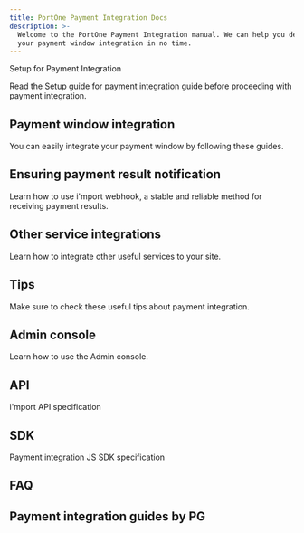 ```yaml
---
title: PortOne Payment Integration Docs
description: >-
  Welcome to the PortOne Payment Integration manual. We can help you develop
  your payment window integration in no time.
---
```



<Hint style="info">
  Setup for Payment Integration

  Read the [Setup](ready/) guide for payment integration guide before proceeding with payment integration.
</Hint>

## Payment window integration

You can easily integrate your payment window by following these guides.

<ContentRef slug="/en/auth/guide/readme" />

<ContentRef slug="/en/auth/guide-1/readme" />

<ContentRef slug="/en/auth/guide-2/readme" />

## Ensuring payment result notification

Learn how to use i'mport webhook, a stable and reliable method for receiving payment results.

<ContentRef slug="/en/result/webhook" />

## Other service integrations

Learn how to integrate other useful services to your site.

<ContentRef slug="/en/etc/phone/readme" />

<ContentRef slug="/en/etc/all/readme" />

<ContentRef slug="/en/etc/credit-auth/readme" />

<ContentRef slug="/en/etc/url" />

<ContentRef slug="/en/etc/budget" />

## Tips

Make sure to check these useful tips about payment integration.

<ContentRef slug="/en/tips/tax" />

<ContentRef slug="/en/tips/chk" />

<ContentRef slug="/en/tips/confirm-process" />

<ContentRef slug="/en/tips/flow" />

<ContentRef slug="/en/tips/agency-and-tier" />

<ContentRef slug="/en/tips/billing-key-issuance-by-pg" />

<ContentRef slug="/en/tips/bank-codes-by-pg" />

## Admin console

Learn how to use the Admin console.

<ContentRef slug="/en/console/pg" />

## API

i'mport API specification

<ContentRef slug="/en/api/rest-api-access-token" />

## SDK

Payment integration JS SDK specification

<ContentRef slug="/en/sdk/javascript-sdk/readme" />

## FAQ

<ContentRef slug="/en/faq/undefined" />

## **Payment integration guides by PG**

<ContentRef slug="/en/payment-integration-by-pg/payment-gateways/readme" />

<ContentRef slug="/en/payment-integration-by-pg/simple/readme" />
